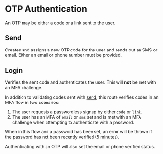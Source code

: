 

# OTP Authentication

An OTP may be either a code or a link sent to the user.

## Send

Creates and assigns a new OTP code for the user and sends out an SMS or email.
Either an email or phone number must be provided.

<Route route="POST /1/auth/otp/send" />

## Login

Verifies the sent code and authenticates the user. This will **not** be met with
an MFA challenge.

In addition to validating codes sent with [send](#send), this route verifies
codes in an MFA flow in two scenarios:

1. The user requests a passwordless signup by either `code` or `link`.
2. The user has an MFA of `email` or `sms` set and is met with an MFA challenge
   when attempting to authenticate with a password.

When in this flow and a password has been set, an error will be thrown if the
password has not been recently verified (5 minutes).

Authenticating with an OTP will also set the email or phone verified status.

<Route route="POST /1/auth/otp/login" />
